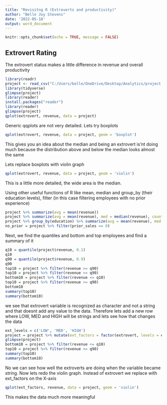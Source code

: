 ```yaml
---
title: "Revisitng R (Extroverts and productivity)"
author: "Belle Joy Stevens"
date: '2022-05-18'
output: word_document
---
```


```r
knitr::opts_chunk$set(echo = TRUE, message = FALSE)
```

## Extrovert Rating

The extrovert status makes a little difference in revenue and overall productivity 

```r
library(readr)
project <- read_csv("C:/Users/belle/OneDrive/Desktop/Analytics/project.txt")
library(tidyverse)
glimpse(project)
library(reader)
install.packages("reader")
library(reader)
glimpse(project)
qplot(extrovert, revenue, data = project)
```

Generic qqplots are not very detailed. Lets try boxplots

```r
qplot(extrovert, revenue, data = project, geom = 'boxplot')
```

This gives you an idea about the median and being an extrovert is'nt doing much because the distribution above and below the median looks almost the same

Lets replace boxplots with violin graph

```r
qplot(extrovert, revenue, data = project, geom = 'violin')
```

This is a little more detailed, the wide area is the median.

Using other useful functions of R like mean, median and group_by (their education levels), filter (in this case filtering employees with no prior experience)

```r
project %>% summarize(avg = mean(revenue))
project %>% summarize(avg = mean(revenue), med = median(revenue), count = n())
project %>% group_by(education) %>% summarize(avg = mean(revenue), med = median(revenue), count = n())
no_prior = project %>% filter(prior_sales == 0)
```

Next, we find the quantiles and bottom and top employees and find a summary of it

```r
q10 = quantile(project$revenue, 0.1)
q10
q90 = quantile(project$revenue, 0.9)
q90
top10 = project %>% filter(revenue >= q90)
top10 = project %>% filter(revenue >= q90)
bottom10 = project %>% filter(revenue <= q10)
top10 = project %>% filter(revenue >= q90)
bottom10
summary(top10)
summary(bottom10)

```

we see that extrovert variable is recognized as character and not a string and that doesnt add any value to the data. Therefore lets add a new row where LOW, MED and HIGH will be strings and lets see how that changes the data

```r
ext_levels = c('LOW', 'MED', 'HIGH')
project = project %>% mutate(ext_factors = factor(extrovert, levels = ext_levels))
glimpse(project)
bottom10 = project %>% filter(revenue <= q10)
top10 = project %>% filter(revenue >= q90)
summary(top10)
summary(bottom10)
```

No we can see how well the extroverts are doing when the variable became string. Now lets redo the violin graph. Instead of extrovert we replace with ext_factors on the X-axis

```r
qplot(ext_factors, revenue, data = project, geom = 'violin')
```
 
This makes the data much more meaningful